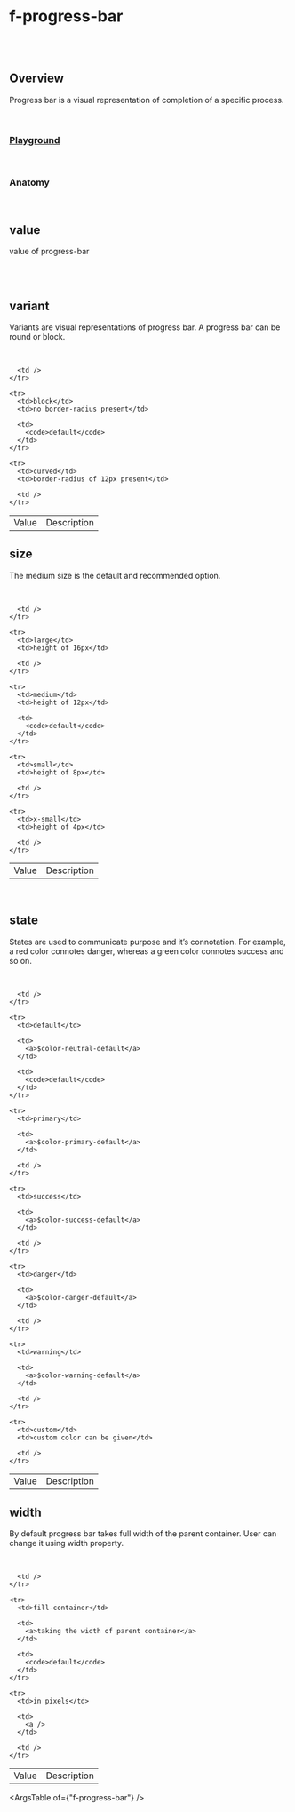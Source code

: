 
<Meta of={FProgressBarStories} />

# f-progress-bar

<br />

<br />

## Overview

<f-divider />

Progress bar is a visual representation of completion of a specific process.

<br />

### [Playground](/story/components-f-progress-bar--playground)

<Canvas>
	<Story of={FProgressBarStories.Playground} />
</Canvas>

<br />

### Anatomy

<f-divider />

<Story of={FProgressBarStories.Anatomy} />

<br />

## value

<f-divider />

value of progress-bar

<br />

<Canvas>
	<Story of={FProgressBarStories.Value} />
</Canvas>

<br />

## variant

<f-divider />

Variants are visual representations of progress bar. A progress bar can be round or block.

<br />

<Canvas>
	<Story of={FProgressBarStories.Variant} />
</Canvas>

<table className="custom-table">
  <tbody>
    <tr>
      <td>Value</td>
      <td>Description</td>

      <td />
    </tr>

    <tr>
      <td>block</td>
      <td>no border-radius present</td>

      <td>
        <code>default</code>
      </td>
    </tr>

    <tr>
      <td>curved</td>
      <td>border-radius of 12px present</td>

      <td />
    </tr>

  </tbody>
</table>

## size

<f-divider />

The medium size is the default and recommended option.

<br />

<Canvas>
	<Story of={FProgressBarStories.Size} />
</Canvas>

<table className="custom-table">
  <tbody>
    <tr>
      <td>Value</td>
      <td>Description</td>

      <td />
    </tr>

    <tr>
      <td>large</td>
      <td>height of 16px</td>

      <td />
    </tr>

    <tr>
      <td>medium</td>
      <td>height of 12px</td>

      <td>
        <code>default</code>
      </td>
    </tr>

    <tr>
      <td>small</td>
      <td>height of 8px</td>

      <td />
    </tr>

    <tr>
      <td>x-small</td>
      <td>height of 4px</td>

      <td />
    </tr>

  </tbody>
</table>

<br />

## state

<f-divider />

States are used to communicate purpose and it’s connotation. For example, a red color connotes danger, whereas a green color connotes success and so on.

<br />

<Canvas>
	<Story of={FProgressBarStories.State} />
</Canvas>

<table className="custom-table">
  <tbody>
    <tr>
      <td>Value</td>
      <td>Description</td>

      <td />
    </tr>

    <tr>
      <td>default</td>

      <td>
        <a>$color-neutral-default</a>
      </td>

      <td>
        <code>default</code>
      </td>
    </tr>

    <tr>
      <td>primary</td>

      <td>
        <a>$color-primary-default</a>
      </td>

      <td />
    </tr>

    <tr>
      <td>success</td>

      <td>
        <a>$color-success-default</a>
      </td>

      <td />
    </tr>

    <tr>
      <td>danger</td>

      <td>
        <a>$color-danger-default</a>
      </td>

      <td />
    </tr>

    <tr>
      <td>warning</td>

      <td>
        <a>$color-warning-default</a>
      </td>

      <td />
    </tr>

    <tr>
      <td>custom</td>
      <td>custom color can be given</td>

      <td />
    </tr>

  </tbody>
</table>

## width

<f-divider />

By default progress bar takes full width of the parent container. User can change it using width property.

<br />

<Canvas>
	<Story of={FProgressBarStories.Width} />
</Canvas>

<table className="custom-table">
  <tbody>
    <tr>
      <td>Value</td>
      <td>Description</td>

      <td />
    </tr>

    <tr>
      <td>fill-container</td>

      <td>
        <a>taking the width of parent container</a>
      </td>

      <td>
        <code>default</code>
      </td>
    </tr>

    <tr>
      <td>in pixels</td>

      <td>
        <a />
      </td>

      <td />
    </tr>

  </tbody>
</table>

<ArgsTable of={"f-progress-bar"} />
